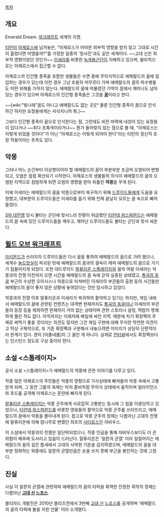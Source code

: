 [[목차]]
== 개요 ==
Emerald Dream. [[워크래프트]] 세계의 지명. 

[[티탄(워크래프트)|티탄]]이 [[아제로스]]에 남겨놓은, "아제로스가 어떠한 외부적 영향을 받지 않고 그대로 시간이 흘렀다면 어땠을까?"를 가정한 일종의 '청사진'과도 같은 세계이다. ~~고대 신은 외부적 영향이었던 것인가~~ [[이세라]]를 비롯한 [[녹색용군단]]이 지배하고 있으며, 물리적으로는 아제로스에서 접근할 수 없다.

아제로스의 인간형 종족을 포함한 생물들은 수면 중에 무의식적으로 에메랄드의 꿈에 침입하는 경우가 있는데 이런 경우 그냥 조용히 머무르다 가며 에메랄드의 꿈의 파수병들도 어떤 위해를 가하지 않는다. 에메랄드의 꿈에 머물렀던 기억이 잠에서 깨어나도 남아 있는 경우가 있으며 아제로스의 인간형 종족들은 그것을 '''[[꿈]]'''이라고 한다.

~~[wiki:"빛나래"꿈도 아니고 에메랄드도 없는 곳][* 물론 인간형 종족이 꿈으로 인식하긴 하지만 요정용에게는 서식지니까 뭐.]~~

그보다 인간형 종족이 꿈으로 인식한다는 점, 그런데도 비전 마력에 내성이 있는 요정용이 있다거나 ~~죄다 초록색이라거나~~ 뭔가 들어맞지 않는 점으로 볼 때, "아제로스는 이렇게 되었을 것이다"가 아닌 "아제로스는 이렇게 되어야 한다"라는 티탄의 정신적 조정 작용이라는 추측도 있다.

== 악몽 ==
그러나 어느 순간부터 이상향이어야 할 에메랄드의 꿈이 부분부분 조금씩 오염되어 변형되고, 오염은 점점 확산되기 시작한다. 아제로스의 생물들의 의식이 에메랄드의 꿈의 오염된 지역으로 침범하게 되면 오염의 영향을 받아 뒤틀린 '''악몽'''을 꾸게 된다.

이에 이세라는 에메랄드의 꿈을 악몽으로부터 복구하기 위해 [[드루이드(월드 오브 워크래프트)|드루이드]]들에게 도움을 요청했고, 대부분의 드루이드들은 이세라를 돕기 위해 언제 끝날지 모르는 꿈 속으로 빠져들었다.

[[워크래프트 3|3차 대전쟁]] 당시 불타는 군단에 맞서느라 전황이 위급했던 [[티란데 위스퍼윈드]]는 에메랄드의 꿈 속에 있던 드루이드들을 깨우고, 깨어난 드루이드들도 불타는 군단과 맞서 싸운다.

== [[월드 오브 워크래프트]] ==
[[아키몬드]]가 쓰러지자 드루이드들은 다시 꿈을 통하여 에메랄드의 꿈으로 가려 했으나, 세계수 [[놀드랏실]]이 파괴된 탓에 에메랄드의 꿈과의 결속이 깨져 에메랄드의 꿈으로 가기가 힘들어지게 되었다. 또한 대드루이드 [[말퓨리온 스톰레이지]]와 꿈의 여왕 이세라는 악몽과의 전쟁 이전까지 오랜 시간을 에메랄드의 꿈 속에 갇혀 실종된 상태였고, [[통곡의 동굴]] 부근의 수상한 오아시스나 악몽으로 미쳐버린 이세라의 부관들의 출현 등의 사건들만 에메랄드의 꿈이 좋지 않은 상황에 놓여있다는 것만 암시하고 있었다.

악몽과의 전쟁 이후 말퓨리온과 이세라가 복귀하여 활약하고 있기는 하지만, 게임 내에서 에메랄드의 꿈에 관련된 컨텐츠는 대격변 현재까지도 [[통곡의 동굴]]이나 이세라의 부관들의 등장 등을 제외하면 현재까지 거의 없는 상태이며 관련 스토리나 설정, 떡밥이 명쾌하게 풀린 적도 없다. 아직까지는 이래저래 베일에 싸인 지역. 때문에 차기 확장팩의 주제로 써먹기 좋을 것이라는 의견도 많지만 그건 게임 구현에 대해 무지한 막연한 의견이고 막상 구체적으로, 또 기존 확장팩과 구분해서 내놓으려면 이미지가 상당히 단편적이라 한계가 있다. 괜히 [아졸네룹]이 그 꼴인 게 아니다. 실제로 [http://www.inven.co.kr/webzine/news/?news=66148 인터뷰]에서도 확장팩보다는 인스턴스 정도로 구상 중이라 한다.
 
== 소설 <스톰레이지> ==
공식 소설 <스톰레이지>가 에메랄드의 악몽에 관한 이야기를 다루고 있다.

작중 많은 아제로스의 주민들은 악몽의 영향으로 가사상태에 빠져들어 악몽 속에서 고통받게 되며, 그 동안 그들의 육체는 마치 좀비처럼 무의식 상태에서 움직이며 얼라이언스와 호드를 공격해 아제로스는 혼란에 빠지게 된다.

[[말퓨리온 스톰레이지]]는 악몽 군주에게 사로잡혀 고통받는 동시에 그 힘을 이용당하고 있었으나, [[티란데 위스퍼윈드]]를 비롯한 영웅들의 활약으로 악몽 군주를 쓰러뜨리고, 에메랄드의 꿈에서 악몽을 몰아내게 된다. 참고로 악몽 군주의 정체는 다름아닌 고대의 전쟁 때 말퓨리온에 의해 참나무로 변했던 최초의 [[사티로스]]인 자비우스.

이 소설에서 악몽과의 전쟁은 일단락되었으나, 작중 언급을 통해 자비우스보다도 더 큰 위험이 배후에 도사리고 있음이 드러난다. 말퓨리온은 '알른의 균열' 이라 일컬어지는 에메랄드의 꿈의 깊은 틈새에서 고대의 사악한 기운을 감지하였으며, 에메랄드의 꿈을 대부분 정화하는 와중에도 알른의 균열만큼은 손을 쓰지 못해 부근을 봉인하는 것에 그쳤다.

== 진실 ==
사실 이 알른의 균열에 관련하여 에메랄드의 꿈의 타락을 획책한 진정한 흑막의 정체는 다름아닌 '''[[고대 신]] [[느조스]]'''.

블리자드 개발진은 2010년 블리즈컨에서 3번째 [[고대 신]] [[느조스]]를 공개하며 '에메랄드의 꿈의 타락에 불을 지핀 인물' 이라 소개했다.
